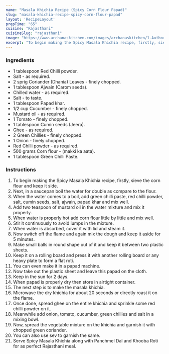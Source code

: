 ---
name: "Masala Khichia Recipe (Spicy Corn Flour Papad)"
slug: "masala-khichia-recipe-spicy-corn-flour-papad"
layout: 'RecipeLayout'
prepTime: "65"
cuisine: "Rajasthani"
cuisineSlug: "rajasthani"
image: "https://www.archanaskitchen.com/images/archanaskitchen/1-Author/Pooja_Thakur/Masala_Khichia_from_the_scratch.jpg"
excerpt: "To begin making the Spicy Masala Khichia recipe, firstly, sieve the corn flour and keep it side"
---

### Ingredients

- 1 tablespoon Red Chilli powder.
- Salt - as required.
- 2 sprig Coriander (Dhania) Leaves - finely chopped.
- 1 tablespoon Ajwain (Carom seeds).
- Chilled water - as required.
- Salt - to taste.
- 1 tablespoon Papad khar.
- 1/2 cup Cucumber - finely chopped.
- Mustard oil - as required.
- 1 Tomato - finely chopped.
- 1 tablespoon Cumin seeds (Jeera).
- Ghee - as required.
- 2 Green Chillies - finely chopped.
- 1 Onion - finely chopped.
- Red Chilli powder - as required.
- 500 grams Corn flour - (makki ka aata).
- 1 tablespoon Green Chilli Paste.

### Instructions

1. To begin making the Spicy Masala Khichia recipe, firstly, sieve the corn flour and keep it side.
1. Next, in a saucepan boil the water for double as compare to the flour.
1. When the water comes to a boil, add green chilli paste, red chilli powder, salt, cumin seeds, salt, ajwain, papad khar and mix well.
1. Add two teaspoon of mustard oil in the water mixture and mix it properly.
1. When water is properly hot add corn flour little by little and mix well.
1. Stir it continuously to avoid lumps in the mixture.
1. When water is absorbed, cover it with lid and steam it.
1. Now switch off the flame and again mix the dough and keep it aside for 5 minutes.
1. Make small balls in round shape out of it and keep it between two plastic sheets.
1. Keep it on a rolling board and press it with another rolling board or any heavy plate to form a flat roti.
1. You can even make it in a papad machine.
1. Now take out the plastic sheet and leave this papad on the cloth.
1. Keep in the sun for 2 days.
1. When papad is properly dry then store in airtight container.
1. The next step is to make the masala khichia.
1. Microwave the dry khichia for about 20 seconds or directly roast it on the flame.
1. Once done, spread ghee on the entire khichia and sprinkle some red chilli powder on it.
1. Meanwhile add onion, tomato, cucumber, green chillies and salt in a mixing bowl.
1. Now, spread the vegetable mixture on the khichia and garnish it with chopped green coriander.
1. You can also use sev to garnish the same.
1. Serve Spicy Masala Khichia along with Panchmel Dal and Khooba Roti for as perfect Rajasthani meal.
